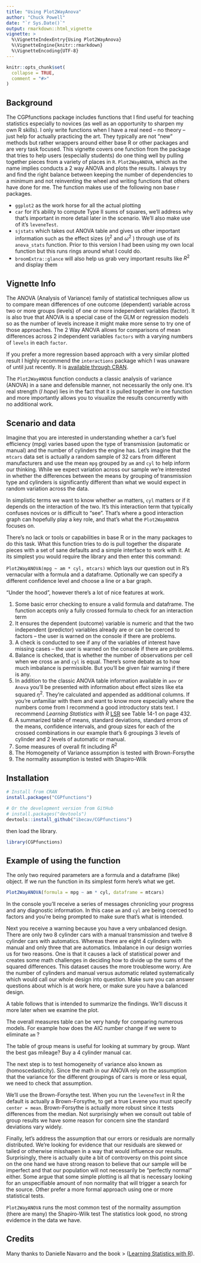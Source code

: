```yaml
---
title: "Using Plot2WayAnova"
author: "Chuck Powell"
date: "`r Sys.Date()`"
output: rmarkdown::html_vignette
vignette: >
  %\VignetteIndexEntry{Using Plot2WayAnova}
  %\VignetteEngine{knitr::rmarkdown}
  %\VignetteEncoding{UTF-8}
---
```


```r
knitr::opts_chunk$set(
  collapse = TRUE,
  comment = "#>"
)
```

## Background
The CGPfunctions package includes functions that I find useful for teaching
statistics especially to novices (as well as an opportunity to sharpen my own R
skills). I only write functions when I have a real need -- no theory -- just
help for actually practicing the art. They typically are not "new" methods but
rather wrappers around either base R or other packages and are very task
focused. This vignette covers one function from the package that tries to help
users (especially students) do one thing well by pulling together pieces from a
variety of places in `R`. `Plot2WayANOVA`, which as the name implies conducts a
2 way ANOVA and plots the results. I always try and find the right balance
between keeping the number of dependencies to a minimum and not reinventing the
wheel and writing functions that others have done for me. The function makes use
of the following non base r packages.

 - `ggplot2` as the work horse for all the actual plotting 
 - `car` for it's ability to compute Type II sums of squares, we'll address why
that's important in more detail later in the scenario. We'll also make use of
it's `leveneTest`.
 - `sjstats` which takes out ANOVA table and gives us other important
information such as the effect sizes ($\eta^2$ and $\omega^2$ ) through use of
its `anova_stats` function. Prior to this version I had been using my own local
function but this runs rings around what I could do.
 - `broomExtra::glance` will also help us grab very important results like $R^2$
and display them

## Vignette Info

The ANOVA (Analysis of Variance) family of statistical techniques allow us to
compare mean differences of one outcome (dependent) variable across two or more
groups (levels) of one or more independent variables (factor). It is also true
that ANOVA is a special case of the GLM or regression models so as the number of
levels increase it might make more sense to try one of those approaches. The 2
Way ANOVA allows for comparisons of mean differences across 2 independent
variables `factors` with a varying numbers of `levels` in each `factor`.

If you prefer a more regression based approach with a very similar plotted
result I highly recommend the `interactions` package which I was unaware of
until just recently.  It is [available through CRAN](https://cran.r-project.org/web/packages/interactions/index.html).

The `Plot2WayANOVA` function conducts a classic analysis of variance (ANOVA) in
a sane and defensible manner, not necessarily the only one. It's real strength
(*I hope*) lies in the fact that it is pulled together in one function and more
importantly allows you to visualize the results concurrently with no additional
work.

## Scenario and data

Imagine that you are interested in understanding whether a car's fuel efficiency
(mpg) varies based upon the type of transmission (automatic or manual) and the
number of cylinders the engine has. Let's imagine that the `mtcars` data set is
actually a random sample of 32 cars from different manufacturers and use the
mean `mpg` grouped by `am` and `cyl` to help inform our thinking. While we
expect variation across our sample we're interested in whether the differences
between the means by grouping of transmission type and cylinders is
significantly different than what we would expect in random variation across the
data.

In simplistic terms we want to know whether `am` matters, `cyl` matters or if it
depends on the interaction of the two. It's this interaction term that typically
confuses novices or is difficult to "see". That's where a good interaction graph
can hopefully play a key role, and that's what the `Plot2WayANOVA` focuses on.

There's no lack or tools or capabilities in base R or in the many packages to do
this task. What this function tries to do is pull together the disparate pieces
with a set of sane defaults and a simple interface to work with it. At its
simplest you would require the library and then enter this command:

`Plot2WayANOVA(mpg ~ am * cyl, mtcars)` which lays our question out in R's
vernacular with a formula and a dataframe. Optionally we can specify a different
confidence level and choose a line or a bar graph.

"Under the hood", however there's a lot of nice features at work.

 1. Some basic error checking to ensure a valid formula and dataframe. The
    function accepts only a fully crossed formula to check for an interaction 
    term 
 1. It ensures the dependent (outcome) variable is numeric and that the two
    independent (predictor) variables already are or can be coerced to factors
    – the user is warned on the console if there are problems.
 1. A check is conducted to see if any of the variables of interest have 
    missing cases – the user is warned on the console if there are problems.
 1. Balance is checked, that is whether the number of observations per cell
    when we cross `am` and `cyl` is equal. There's some debate as to how much
    imbalance is permissible. But you'll be given fair warning if there is any.
 1. In addition to the classic ANOVA table information available in `aov` or
    `Anova` you'll be presented with information about effect sizes like eta 
    squared $\eta^2$. They're calculated and appended as additional columns. 
    If you're unfamiliar with them and want to know more especially where the
    numbers come from I recommend a good introductory stats text. I recommend
    *Learning Statistics with R*
    [LSR](http://dj-navarro.appspot.com/lsr/lsr-0.5.1.pdf) see Table 14-1 
    on page 432.
 1. A summarized table of means, standard deviations, standard errors of the
    means, confidence intervals, and group sizes for each of the crossed
    combinations in our example that's 6 groupings 3 levels of cylinder and 2 levels
    of automatic or manual.
 1. Some measures of overall fit including $R^2$
 1. The Homogeneity of Variance assumption is tested with Brown-Forsythe 
 1. The normality assumption is tested with Shapiro-Wilk

## Installation

```r
# Install from CRAN
install.packages("CGPfunctions")

# Or the development version from GitHub
# install.packages("devtools")
devtools::install_github("ibecav/CGPfunctions")
```

then load the library.

```r
library(CGPfunctions)
```

## Example of using the function

The only two required parameters are a formula and a dataframe (like) object. If
we run the function in its simplest form here's what we get.

```r
Plot2WayANOVA(formula = mpg ~ am * cyl, dataframe = mtcars)
```

In the console you'll receive a series of messages chronicling your progress
and any diagnostic information. In this case `am` and `cyl` are being coerced to
factors and you're being prompted to make sure that's what is intended. 

Next you receive a warning because you have a very unbalanced design. There are
only two 8 cylinder cars with a manual transmission and twelve 8 cylinder cars
with automatics. Whereas there are eight 4 cylinders with manual and only three
that are automatics. Imbalance in our design worries us for two reasons. One is
that it causes a lack of statistical power and creates some math challenges in
deciding how to divide up the sums of the squared differences. This dataset
causes the more troublesome worry. Are the number of cylinders and manual versus
automatic related systematically which would call our whole design into
question. Make sure you can answer questions about which is at work here, or
make sure you have a balanced design.

A table follows that is intended to summarize the findings.  We'll discuss it 
more later when we examine the plot.

The overall measures table can be very handy for comparing numerous models. For
example how does the AIC number change if we were to eliminate `am` ?

The table of group means is useful for looking at summary by group.  Want the best 
gas mileage? Buy a 4 cylinder manual car.

The next step is to test homogeneity of variance also known as
(homoscedasticity). Since the math in our ANOVA rely on the assumption that the
variance for the different groupings of cars is more or less equal, we need to
check that assumption. 

We'll use the Brown-Forsythe test. When you run the `leveneTest` in R the default
is actually a Brown-Forsythe, to get a true Levene you must specify `center =
mean`.  Brown-Forsythe is actually more robust since it tests differences from
the median.  Not surprisingly when we consult out table of group results we have 
some reason for concern sine the standard deviations vary widely.

Finally, let’s address the assumption that our errors or residuals are normally
distributed. We’re looking for evidence that our residuals are skewed or tailed
or otherwise misshapen in a way that would influence our results. Surprisingly,
there is actually quite a bit of controversy on this point since on the one hand
we have strong reason to believe that our sample will be imperfect and that our
population will not necessarily be “perfectly normal” either. Some argue that
some simple plotting is all that is necessary looking for an unspecifiable
amount of non normality that will trigger a search for the source. Other prefer
a more formal approach using one or more statistical tests. 

`Plot2WayANOVA` runs the most common test of the normality assumption (there are
many) the Shapiro-Wilk test The statistics look good, no strong evidemce in the
data we have.



## Credits

Many thanks to Danielle Navarro and the book > ([Learning Statistics with
R](http://www.compcogscisydney.com/learning-statistics-with-r.html)).

